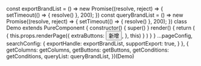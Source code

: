 const exportBrandList = () => new Promise((resolve, reject) => {
  setTimeout(() => {
    resolve()
  }, 200);
})
const queryBrandList = () => new Promise((resolve, reject) => {
  setTimeout(() => {
    resolve()
  }, 200);
})
class Demo extends PureComponent {
  constructor() {
    super()
  }
  render() {
    return (
      <Fragment>
        {
          this.props.renderPage({
            extraButtons: <Button type="primary">新增</Button>,
          }, this)
        }
      </Fragment>
    )
  }
}
  ...pageConfig,
  searchConfig: {
    exportHandle: exportBrandList,
    supportExport: true,
  }
}, {
  getColumns: getColumns,
  getButtons: getButtons,
  getConditions: getConditions,
  queryList: queryBrandList,
})(Demo)